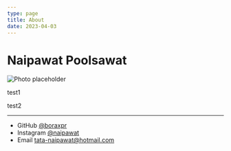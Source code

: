 ```yaml
---
type: page
title: About
date: 2023-04-03
---
```


# Naipawat Poolsawat
<Image
  src="/images/bora.png"
  alt="Photo"
  width={1125}
  height={750}
  priority
  className="next-image"
/>
placeholder

test1

test2

---


- GitHub [@boraxpr](https://github.com/boraxpr)
- Instagram [@naipawat](instagram.com/naipawat)
- Email tata-naipawat@hotmail.com
